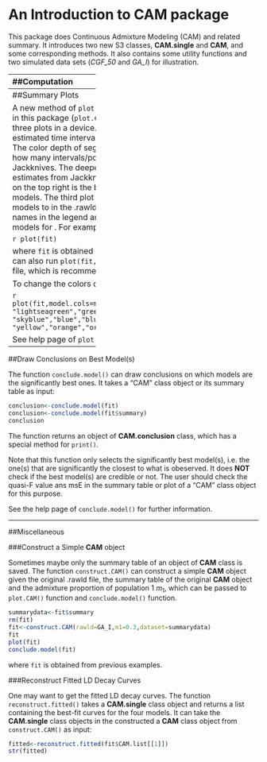 <!--
%\VignetteEngine{knitr::knitr}
%\VignetteIndexEntry{An Introdunction to **CAM** package}
-->

An Introduction to **CAM** package
===============

This package does Continuous Admixture Modeling (CAM) and related summary. It introduces two new S3 classes, **CAM.single** and **CAM**, and some corresponding methods. It also contains some utility functions and two simulated data sets (*CGF_50* and *GA_I*) for illustration.

-----------
##Computation

###Single LD Decay Curve

The function `singleCAM()` does CAM for a single LD decay curve. For example:

```r
library(CAM)
data(CGF_50)
d<-CGF_50$Distance
y<-CGF_50$Combined_LD
fit<-singleCAM(d=d,y=y,m1=0.3,T=70L,isolation=FALSE)
fit
```

where `d` corresponds to genetic distance and `y` corresponds to an LD decay curve. The admixture proportion for population 1 ($m_1$) is 0.3 for this data set.

Here the class of `fit` is **CAM.single**, and it has its own method for `print()`.

Parallel computation is supported provided that **foreach** package and **doSNOW** package are installed. It is recommended to library them before utilizing the parallel computation.

See the help page of `singleCAM()` for more examples.

###Multiple LD Decay Curves (.rawld File)

The function `CAM()` does CAM for a .rawld file with multiple LD decay curve. Parallel computation is also supported. For example:

```r
data(GA_I)
library(foreach);library(doSNOW)
fit<-CAM(rawld=GA_I,m1=0.3,T=150L,LD.parallel=TRUE,single.parallel=FALSE)
fit
```

One can also specify the file path of the .rawld file in argument `rawld=`.

Here the class of `fit` is **CAM**, and it has its own method for `print()` and `plot()`. A **CAM** object has an element named `CAM.list` consisting of the **CAM.single** objects for each LD decay curve.

Parallel computation is also supported as in the example, provided that **foreach** package and **doSNOW** package are installed. It is recommended to library them before utilizing the parallel computation.

See help page of `CAM()` for more examples.

------------------------
##Summary Plots

A new method of `plot()` for **CAM** class is introduced in this package (`plot.CAM()`). This function generates three plots in a device. The plot on the top left is the estimated time intervals/points for the four models. The color depth of segments/points corresponds to how many intervals/points covers this part in Jackknives. The deeper the color, the more estimates from Jackknives cover this part. The plot on the top right is the boxplot of msE for the four models. The third plot shows the fitting of four models to \code{Combined_LD} in the .rawld file. The numbers after model names in the legend are quasi-F values of the four models for \code{Combined_LD}. For example:

```r
plot(fit)
```

where `fit` is obtained in the previous example. One can also run `plot(fit,"GA_I.pdf")` to plot to a .pdf file, which is recommended.

To change the colors of models:

```r
plot(fit,model.cols=matrix(c("pink","red","pink",
                             "lightseagreen","green","green",
                             "skyblue","blue","blue",
                             "yellow","orange","orange"),ncol=4))
```

See help page of `plot.CAM()` for more details.

----------------------
##Draw Conclusions on Best Model(s)

The function `conclude.model()` can draw conclusions on which models are the significantly best ones. It takes a "CAM" class object or its summary table as input:

```r
conclusion<-conclude.model(fit)
conclusion<-conclude.model(fit$summary)
conclusion
```

The function returns an object of **CAM.conclusion** class, which has a special method for `print()`.

Note that this function only selects the significantly best model(s), i.e. the one(s) that are significantly the closest to what is obeserved. It does **NOT** check if the best model(s) are credible or not. The user should check the quasi-F value ans msE in the summary table or plot of a "CAM" class object for this purpose.

See the help page of `conclude.model()` for further information.

-----------------
##Miscellaneous

###Construct a Simple **CAM** object

Sometimes maybe only the summary table of an object of **CAM** class is saved. The function `construct.CAM()` can construct a simple **CAM** object given the original .rawld file, the summary table of the original **CAM** object and the admixture proportion of population 1 $m_1$, which can be passed to `plot.CAM()` function and `conclude.model()` function.

```r
summarydata<-fit$summary
rm(fit)
fit<-construct.CAM(rawld=GA_I,m1=0.3,dataset=summarydata)
fit
plot(fit)
conclude.model(fit)
```

where `fit` is obtained from previous examples.

###Reconstruct Fitted LD Decay Curves

One may want to get the fitted LD decay curves. The function `reconstruct.fitted()` takes a **CAM.single** class object and returns a list containing the best-fit curves for the four models. It can take the **CAM.single** class objects in the constructed a **CAM** class object from `construct.CAM()` as input:

```r
fitted<-reconstruct.fitted(fit$CAM.list[[1]])
str(fitted)
```
